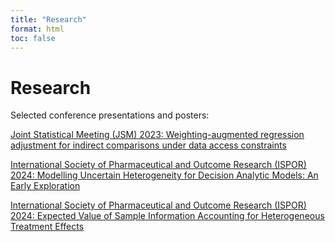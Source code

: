 ```yaml
---
title: "Research"
format: html
toc: false
---
```


# Research

Selected conference presentations and posters:

:::{.conference-item}
[[Joint Statistical Meeting (JSM) 2023:]{.conference-name} [Weighting-augmented regression adjustment for indirect comparisons under data access constraints]{.paper-title}](files/jsm2023_poster.pdf){.conference-link target="_blank" rel="noopener"}
:::

:::{.conference-item}
[[International Society of Pharmaceutical and Outcome Research (ISPOR) 2024:]{.conference-name} [Modelling Uncertain Heterogeneity for Decision Analytic Models: An Early Exploration]{.paper-title}](https://www.ispor.org/heor-resources/presentations-database/presentation/euro2024-4015/142836){.conference-link target="_blank" rel="noopener"}
:::

:::{.conference-item}
[[International Society of Pharmaceutical and Outcome Research (ISPOR) 2024:]{.conference-name} [Expected Value of Sample Information Accounting for Heterogeneous Treatment Effects]{.paper-title}](https://www.ispor.org/heor-resources/presentations-database/presentation/euro2024-4014/142868){.conference-link target="_blank" rel="noopener"}
:::